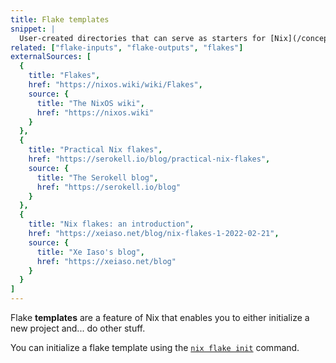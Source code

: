 ```yaml
---
title: Flake templates
snippet: |
  User-created directories that can serve as starters for [Nix](/concepts/nix) projects
related: ["flake-inputs", "flake-outputs", "flakes"]
externalSources: [
  {
    title: "Flakes",
    href: "https://nixos.wiki/wiki/Flakes",
    source: {
      title: "The NixOS wiki",
      href: "https://nixos.wiki"
    }
  },
  {
    title: "Practical Nix flakes",
    href: "https://serokell.io/blog/practical-nix-flakes",
    source: {
      title: "The Serokell blog",
      href: "https://serokell.io/blog"
    }
  },
  {
    title: "Nix flakes: an introduction",
    href: "https://xeiaso.net/blog/nix-flakes-1-2022-02-21",
    source: {
      title: "Xe Iaso's blog",
      href: "https://xeiaso.net/blog"
    }
  }
]
---
```


Flake **templates** are a feature of Nix that enables you to either initialize a new project and... do other stuff.

You can initialize a flake template using the [`nix flake init`][init] command.

[init]: https://nixos.org/manual/nix/stable/command-ref/new-cli/nix3-flake-init.html

